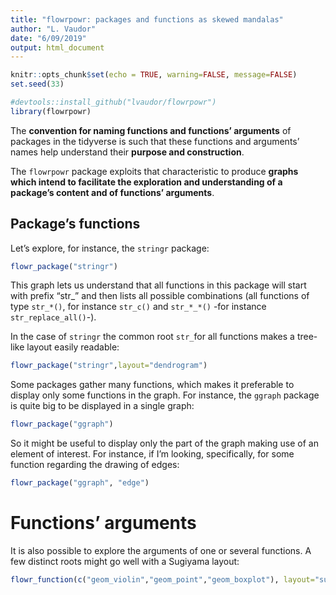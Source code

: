 ```yaml
---
title: "flowrpowr: packages and functions as skewed mandalas"
author: "L. Vaudor"
date: "6/09/2019"
output: html_document
---
```


```r
knitr::opts_chunk$set(echo = TRUE, warning=FALSE, message=FALSE)
set.seed(33)
```

```r
#devtools::install_github("lvaudor/flowrpowr")
library(flowrpowr)
```

The **convention for naming functions and functions' arguments** of packages in the tidyverse is such that these functions and arguments' names help understand their **purpose and construction**.

The `flowrpowr` package exploits that characteristic to produce **graphs which intend to facilitate the exploration and understanding of a package's content and of functions' arguments**.

## Package's functions

Let's explore, for instance, the `stringr` package:

```r
flowr_package("stringr")
```

This graph lets us understand that all functions in this package will start with prefix "str_" and then lists all possible combinations (all functions of type `str_*()`, for instance `str_c()` and `str_*_*()` -for instance `str_replace_all()`-).

In the case of `stringr` the common root `str_`for all functions makes a tree-like layout easily readable:


```r
flowr_package("stringr",layout="dendrogram")
```

Some packages gather many functions, which makes it preferable to display only some functions in the graph. For instance, the `ggraph` package is quite big to be displayed in a single graph:

```r
flowr_package("ggraph")
```

So it might be useful to display only the part of the graph making use of an element of interest. For instance, if I'm looking, specifically, for some function regarding the drawing of edges:


```r
flowr_package("ggraph", "edge")
```


# Functions' arguments

It is also possible to explore the arguments of one or several functions. A few distinct roots might go well with a Sugiyama layout:

```r
flowr_function(c("geom_violin","geom_point","geom_boxplot"), layout="sugiyama")
```
